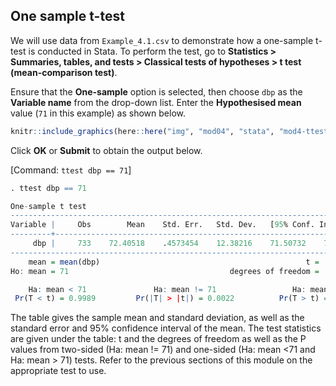 ## One sample t-test
We will use data from `Example_4.1.csv` to demonstrate how a one-sample t-test is conducted in Stata. To perform the test, go to **Statistics > Summaries, tables, and tests > Classical tests of hypotheses > t test (mean-comparison test)**.

Ensure that the **One-sample** option is selected, then choose `dbp` as the **Variable name** from the drop-down list. Enter the **Hypothesised mean** value (`71` in this example) as shown below. 

```r
knitr::include_graphics(here::here("img", "mod04", "stata", "mod4-ttest.png"))
```
 
Click **OK** or **Submit** to obtain the output below.

[Command: `ttest dbp == 71`]

```r
. ttest dbp == 71

One-sample t test
------------------------------------------------------------------------------
Variable |     Obs        Mean    Std. Err.   Std. Dev.   [95% Conf. Interval]
---------+--------------------------------------------------------------------
     dbp |     733    72.40518    .4573454    12.38216    71.50732    73.30305
------------------------------------------------------------------------------
    mean = mean(dbp)                                              t =   3.0725
Ho: mean = 71                                    degrees of freedom =      732

    Ha: mean < 71               Ha: mean != 71                 Ha: mean > 71
 Pr(T < t) = 0.9989         Pr(|T| > |t|) = 0.0022          Pr(T > t) = 0.0011
```

The table gives the sample mean and standard deviation, as well as the standard error and 95% confidence interval of the mean. The test statistics are given under the table: t and the degrees of freedom as well as the P values from two-sided (Ha: mean != 71) and one-sided (Ha: mean <71 and Ha: mean > 71) tests. Refer to the previous sections of this module on the appropriate test to use.
